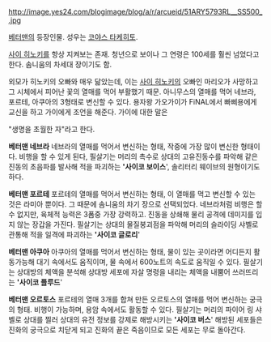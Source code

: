 http://image.yes24.com/blogimage/blog/a/r/arcueid/51ARY5793RL__SS500_.jpg

[[베터맨]]의 등장인물. 성우는 [[코야스 타케히토]].

[[사이 히노키]]를 항상 지켜보는 존재. 청년으로 보이나 그 연령은 100세를 훨씬 넘었다고 한다. 솜니움의 차세대 장이기도 함.

외모가 히노키의 오빠와 매우 닮았는데, 이는 [[사이 히노키]]의 오빠인 마리오가 사망하고 그 시체에서 피어난 꽃의 열매를 먹어 부활했기 때문. 아니무스의 열매를 먹어 네브라, 포르테, 아쿠아의 3형태로 변신할 수 있다. 
용자왕 가오가이가 FiNAL에서 빠삐용에게 교신을 하고 가이에게 조언을 해준다. 가이에 대한 말은

"생명을 초월한 자"라고 한다.


'''베터맨 네브라'''
네브라의 열매를 먹어서 변신하는 형태, 작중에 가장 많이 변신한 형태이다. 비행을 할 수 있게 된다, 필살기는 머리의 촉수로 상대의 고유진동수를 파악해 같은 진동의 초음파를 발사해 적을 파괴하는 ''''사이코 보이스'''', 솔리터리 웨이브의 원형이기도 하다.

'''베터맨 포르테'''
포르테의 열매를 먹어서 변신하는 형태, 이 열매를 먹고 변신할 수 있는 것은 라미아 뿐이다. 그 때문에 솜니움의 차기 장으로 선택되었다. 네브라처럼 비행은 할 수 없지만, 육체적 능력은 3폼중 가장 강력하고. 진동을 상쇄해 물리 공격에 데미지를 입지 않는 장갑을 가진다. 필살기는 상대의 물질붕괴점을 파악해 머리의 슬라이딩 샤벨로 관통해 적을 일격에 파괴하는 ''''사이코 글로리''''

'''베터맨 아쿠아'''
아쿠아의 열매를 먹어서 변신하는 형태, 물이 있는 곳이라면 어디든지 활동가능해 대기 속에서도 움직이며, 물 속에서 600노트의 속도로 움직일 수 있다. 필살기는 상대방의 체액을 분석해 상대방 세포에 자살 명령을 내리는 체액을 내뿜어 쓰러뜨리는 ''''사이코 플루드''''

'''베터맨 오르토스'''
포르테의 열매 3개를 합쳐 만든 오르토스의 열매를 먹어 변신하는 궁극의 형태. 비행이 가능하며, 용암 속에서도 활동할 수 있다. 필살기는 머리의 파이어 링 샤벨로 상대를 찔러 상대의 유전 정보를 강제로 해방시키는 ''''사이코 버스'''' 해방된 세포들은 진화의 궁극으로 치닫게 되고 진화의 끝은 죽음이므로 모든 세포는 무로 돌아간다.

